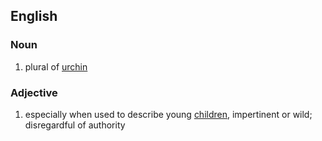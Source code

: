 ==English==

===Noun===

#plural of [[urchin]]

===Adjective===

#especially when used to describe young [[children]], impertinent or wild; disregardful of authority